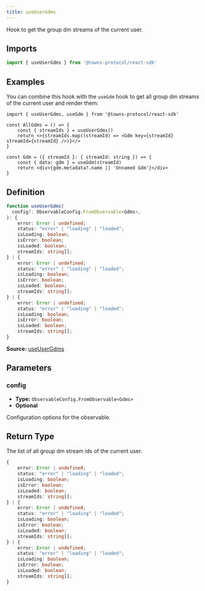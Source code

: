 ```yaml
---
title: useUserGdms
---
```

Hook to get the group dm streams of the current user.

## Imports

```ts
import { useUserGdms } from '@towns-protocol/react-sdk'
```

## Examples

You can combine this hook with the `useGdm` hook to get all group dm streams of the current user and render them:
```tsx
import { useUserGdms, useGdm } from '@towns-protocol/react-sdk'

const AllGdms = () => {
    const { streamIds } = useUserGdms()
    return <>{streamIds.map((streamId) => <Gdm key={streamId} streamId={streamId} />)}</>
}

const Gdm = ({ streamId }: { streamId: string }) => {
    const { data: gdm } = useGdm(streamId)
    return <div>{gdm.metadata?.name || 'Unnamed Gdm'}</div>
}
```

## Definition

```ts
function useUserGdms(
  config?: ObservableConfig.FromObservable<Gdms>,
): {
    error: Error | undefined;
    status: "error" | "loading" | "loaded";
    isLoading: boolean;
    isError: boolean;
    isLoaded: boolean;
    streamIds: string[];
} | {
    error: Error | undefined;
    status: "error" | "loading" | "loaded";
    isLoading: boolean;
    isError: boolean;
    isLoaded: boolean;
    streamIds: string[];
} | {
    error: Error | undefined;
    status: "error" | "loading" | "loaded";
    isLoading: boolean;
    isError: boolean;
    isLoaded: boolean;
    streamIds: string[];
}
```

**Source:** [useUserGdms](https://github.com/towns-protocol/towns/blob/main/packages/react-sdk/src/useUserGdms.ts)

## Parameters

### config

- **Type:** `ObservableConfig.FromObservable<Gdms>`
- **Optional**

Configuration options for the observable.

## Return Type

The list of all group dm stream ids of the current user.

```ts
{
    error: Error | undefined;
    status: "error" | "loading" | "loaded";
    isLoading: boolean;
    isError: boolean;
    isLoaded: boolean;
    streamIds: string[];
} | {
    error: Error | undefined;
    status: "error" | "loading" | "loaded";
    isLoading: boolean;
    isError: boolean;
    isLoaded: boolean;
    streamIds: string[];
} | {
    error: Error | undefined;
    status: "error" | "loading" | "loaded";
    isLoading: boolean;
    isError: boolean;
    isLoaded: boolean;
    streamIds: string[];
}
```
